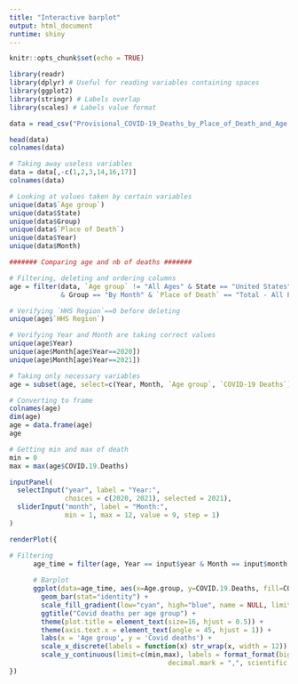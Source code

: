 ```yaml
---
title: "Interactive barplot"
output: html_document
runtime: shiny
---
```


```r
knitr::opts_chunk$set(echo = TRUE)
```

````r

library(readr)
library(dplyr) # Useful for reading variables containing spaces
library(ggplot2)
library(stringr) # Labels overlap
library(scales) # Labels value format

data = read_csv("Provisional_COVID-19_Deaths_by_Place_of_Death_and_Age.csv")

head(data)
colnames(data)

# Taking away useless variables
data = data[,-c(1,2,3,14,16,17)]
colnames(data)

# Looking at values taken by certain variables
unique(data$`Age group`)
unique(data$State)
unique(data$Group)
unique(data$`Place of Death`)
unique(data$Year)
unique(data$Month)

####### Comparing age and nb of deaths #######

# Filtering, deleting and ordering columns
age = filter(data, `Age group` != "All Ages" & State == "United States" 
             & Group == "By Month" & `Place of Death` == "Total - All Places of Death") 

# Verifying `HHS Region`==0 before deleting
unique(age$`HHS Region`)

# Verifying Year and Month are taking correct values
unique(age$Year)
unique(age$Month[age$Year==2020])
unique(age$Month[age$Year==2021])

# Taking only necessary variables
age = subset(age, select=c(Year, Month, `Age group`, `COVID-19 Deaths`))

# Converting to frame
colnames(age)
dim(age)
age = data.frame(age)
age

# Getting min and max of death
min = 0
max = max(age$COVID.19.Deaths)

````

```r
inputPanel(
  selectInput("year", label = "Year:",
              choices = c(2020, 2021), selected = 2021),
  sliderInput("month", label = "Month:",
              min = 1, max = 12, value = 9, step = 1)
)

renderPlot({

# Filtering
      age_time = filter(age, Year == input$year & Month == input$month ) 
      
      # Barplot
      ggplot(data=age_time, aes(x=Age.group, y=COVID.19.Deaths, fill=COVID.19.Deaths)) + 
        geom_bar(stat="identity") +
        scale_fill_gradient(low="cyan", high="blue", name = NULL, limits=c(min,max)) +
        ggtitle("Covid deaths per age group") +
        theme(plot.title = element_text(size=16, hjust = 0.5)) +
        theme(axis.text.x = element_text(angle = 45, hjust = 1)) + 
        labs(x = 'Age group', y = 'Covid deaths') +
        scale_x_discrete(labels = function(x) str_wrap(x, width = 12)) +
        scale_y_continuous(limit=c(min,max), labels = format_format(big.mark = " ", 
                                        decimal.mark = ",", scientific = FALSE))
})
```

